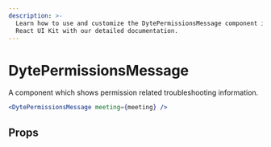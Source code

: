 ```yaml
---
description: >-
  Learn how to use and customize the DytePermissionsMessage component in Ospi's
  React UI Kit with our detailed documentation.
---
```


# DytePermissionsMessage

A component which shows permission related troubleshooting
information.

```jsx live
<DytePermissionsMessage meeting={meeting} />
```

## Props

<PropsTable of="dyte-permissions-message" />

<head>
  <title>React UI Kit DytePermissionsMessage</title>
</head>
